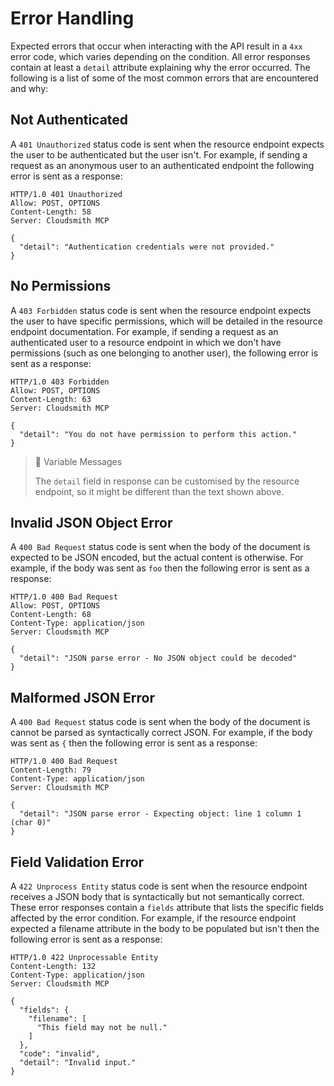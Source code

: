 # Error Handling

Expected errors that occur when interacting with the API result in a `4xx` error code, which varies depending on the condition. All error responses contain at least a `detail` attribute explaining why the error occurred. The following is a list of some of the most common errors that are encountered and why:

## Not Authenticated

A `401 Unauthorized` status code is sent when the resource endpoint expects the user to be authenticated but the user isn't. For example, if sending a request as an anonymous user to an authenticated endpoint the following error is sent as a response:

```curl
HTTP/1.0 401 Unauthorized
Allow: POST, OPTIONS
Content-Length: 58
Server: Cloudsmith MCP

{
  "detail": "Authentication credentials were not provided."
}
```

## No Permissions

A `403 Forbidden` status code is sent when the resource endpoint expects the user to have specific permissions, which will be detailed in the resource endpoint documentation. For example, if sending a request as an authenticated user to a resource endpoint in which we don't have permissions (such as one belonging to another user), the following error is sent as a response:

```curl
HTTP/1.0 403 Forbidden
Allow: POST, OPTIONS
Content-Length: 63
Server: Cloudsmith MCP

{
  "detail": "You do not have permission to perform this action."
}
```

> 🚧 Variable Messages
> 
> The `detail` field in response can be customised by the resource endpoint, so it might be different than the text shown above.

## Invalid JSON Object Error

A `400 Bad Request` status code is sent when the body of the document is expected to be JSON encoded, but the actual content is otherwise. For example, if the body was sent as `foo` then the following error is sent as a response:

```curl
HTTP/1.0 400 Bad Request
Allow: POST, OPTIONS
Content-Length: 68
Content-Type: application/json
Server: Cloudsmith MCP

{
  "detail": "JSON parse error - No JSON object could be decoded"
}
```

## Malformed JSON Error

A `400 Bad Request` status code is sent when the body of the document is cannot be parsed as syntactically correct JSON. For example, if the body was sent as `{` then the following error is sent as a response:

```curl
HTTP/1.0 400 Bad Request
Content-Length: 79
Content-Type: application/json
Server: Cloudsmith MCP

{
  "detail": "JSON parse error - Expecting object: line 1 column 1 (char 0)"
}
```

## Field Validation Error

A `422 Unprocess Entity` status code is sent when the resource endpoint receives a JSON body that is syntactically but not semantically correct. These error responses contain a `fields` attribute that lists the specific fields affected by the error condition. For example, if the resource endpoint expected a filename attribute in the  body to be populated but isn't then the following error is sent as a response:

```curl
HTTP/1.0 422 Unprocessable Entity
Content-Length: 132
Content-Type: application/json
Server: Cloudsmith MCP

{
  "fields": {
    "filename": [
      "This field may not be null."
    ]
  },
  "code": "invalid",
  "detail": "Invalid input."
}
```